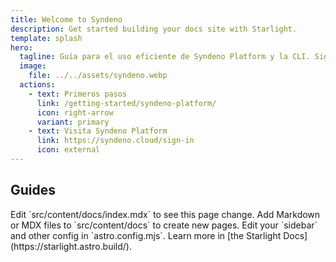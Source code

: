 ```yaml
---
title: Welcome to Syndeno
description: Get started building your docs site with Starlight.
template: splash
hero:
  tagline: Guía para el uso eficiente de Syndeno Platform y la CLI. Siga los pasos a continuación para comenzar 🚀
  image:
    file: ../../assets/syndeno.webp
  actions:
    - text: Primeros pasos
      link: /getting-started/syndeno-platform/
      icon: right-arrow
      variant: primary
    - text: Visita Syndeno Platform
      link: https://syndeno.cloud/sign-in
      icon: external
---
```



## Guides

<CardGrid stagger>
	<Card title="Update content" icon="pencil">
		Edit `src/content/docs/index.mdx` to see this page change.
	</Card>
	<Card title="Add new content" icon="add-document">
		Add Markdown or MDX files to `src/content/docs` to create new pages.
	</Card>
	<Card title="Configure your site" icon="setting">
		Edit your `sidebar` and other config in `astro.config.mjs`.
	</Card>
	<Card title="Read the docs" icon="open-book">
		Learn more in [the Starlight Docs](https://starlight.astro.build/).
	</Card>
</CardGrid>

